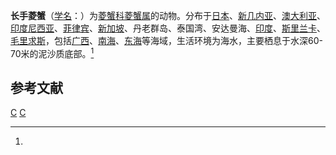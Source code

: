 {{Speciesbox 
| genus = Parthenope
| species = longimanus
| authority = ([[卡尔·林奈|Linnaeus]], 1764)<ref name='id11587'>{{cite web| url =http://www.bioinfo.cn/db05/BjdwSpecies.php?action=view&id=11587| title =长手菱蟹| work =《中国动物物种编目数据库》| publisher =中国科学院微生物研究所| author =中国科学院动物研究所| accessdate =2009-04-28| deadurl =yes| archiveurl =https://web.archive.org/web/20160305054011/http://www.bioinfo.cn/db05/BjdwSpecies.php?action=view&id=11587| archivedate =2016-03-05}}</ref><ref name=WoRMS_442298>{{cite WoRMS |id=442298 |title=Parthenope longimanus (Linnaeus, 1758) |accessdate=2013-04-26 }}</ref>
}}

'''长手菱蟹'''（[[学名|学名]]：{{lang|la|''Parthenope longimanus''}}）为[[菱蟹科|菱蟹科]][[菱蟹属|菱蟹属]]的动物。分布于[[日本|日本]]、[[新几内亚|新几内亚]]、[[澳大利亚|澳大利亚]]、[[印度尼西亚|印度尼西亚]]、[[菲律宾|菲律宾]]、[[新加坡|新加坡]]、丹老群岛、泰国湾、安达曼海、[[印度|印度]]、[[斯里兰卡|斯里兰卡]]、[[毛里求斯|毛里求斯]]，包括[[广西|广西]]、[[南海|南海]]、[[东海|东海]]等海域，生活环境为海水，主要栖息于水深60-70米的泥沙质底部。<ref name='id11587'/>

== 参考文献 ==
{{reflist}}

{{Taxonbar}}

[[Category:菱蟹属|C]]
[[Category:1764年描述的动物|C]]